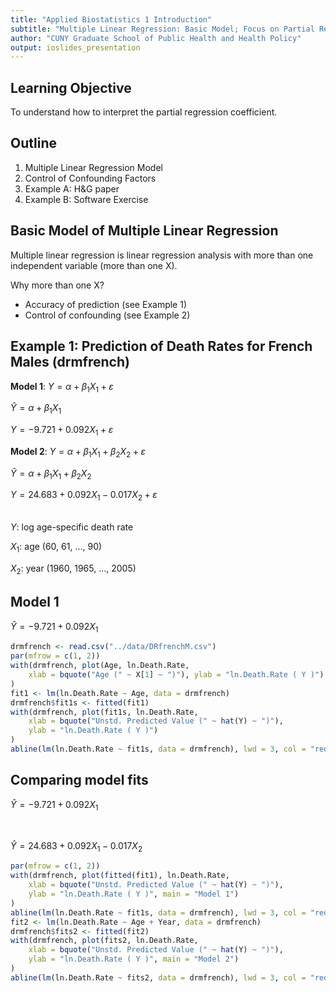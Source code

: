 ```yaml
---
title: "Applied Biostatistics 1 Introduction"
subtitle: "Multiple Linear Regression: Basic Model; Focus on Partial Regression Coefficient"
author: "CUNY Graduate School of Public Health and Health Policy"
output: ioslides_presentation
---
```


<!--
Today, we study about the basic model of multiple linear regression.
-->

## Learning Objective

To understand how to interpret the partial regression coefficient.

<!--
Our focus will be on the partial regression coefficient. So, the primary
learning objective of this session is to understand how to interpret the
partial regression coefficient.
-->

## Outline

1. Multiple Linear Regression Model
2. Control of Confounding Factors
3. Example A: H&G paper
4. Example B: Software Exercise

<!--
The topics of this lecture will be discussed in this order. We will first study
basics of the multiple linear regression model. Then, special attention is
given to issues related to control of confounding factors, and finally we will
go through some examples of linear regression results.
-->

## Basic Model of Multiple Linear Regression


Multiple linear regression is linear regression analysis with more than one
independent variable (more than one X).

Why more than one X?

* Accuracy of prediction (see Example 1)
* Control of confounding (see Example 2)

<!--
In the last session, we reviewed simple linear regression, which is linear
regression with one independent variable. In this session, we start to study
multiple linear regression, which is linear regression analysis with more than
one independent variable.  Why do we sometimes want to use more than one
independent variable? There are two major reasons. First, it may raise the
accuracy level of prediction. Second, it may help to control confounding in
relationships among variables.
-->

## Example 1: Prediction of Death Rates for French Males (drmfrench)

<div class="columns-2">
**Model 1**: $Y = \alpha + \beta_{1}X_{1} + \varepsilon$

$\hat{Y} = \alpha + \beta_{1}X_{1}$

$Y = -9.721 + 0.092X_{1} + \varepsilon$



**Model 2**: $Y = \alpha + \beta_{1}X_{1} + \beta_{2}X_{2} + \varepsilon$

$\hat{Y} = \alpha + \beta_{1}X_{1} + \beta_{2}X_{2}$

$Y = 24.683 + 0.092X_{1} - 0.017X_{2} + \varepsilon$

</div>

<br>
$Y$: log age-specific death rate

$X_{1}$: age (60, 61, ..., 90)

$X_{2}$: year (1960, 1965, ..., 2005)

<!--
Let's talk about accuracy, with an example showing how an additional
independent variable helps to improve the accuracy of prediction using linear
regression. In this example, we want to predict [age-specific death rates] for
French males from age at death, and year of death, using the data that we used
for the software examples in the last session.  In these equations, Y is the
logarithm of age-specific death rate, X1 is age, ranging from 60 to 90, and X2
is calendar year, ranging from 1960 to 2005, in five year intervals such as
1960, 1965, 1970, etc., up to 2005. Y hat is the logarithm of predicted
age-specific death rate, whereas Y is the logarithm of observed age-specific
death rate. Epsilon is the difference between Y and Y hat. Alpha, beta one, and
beta two, are parameters of the regression models. Alpha is called the
constant, and beta is called the regression coefficient. Beta is called the
partial regression coefficient, if there are more than one independent
variable, that is more than one X. So, beta-1 and beta-2 in model two, are
partial regression coefficients.  First, I set up a regression model for
predicting the log death rate from age, by using simple linear regression,
which is model1.  The regression analysis produced estimated values of alpha
and beta. With those estimated values,  now model one is set up as: Y equals
-9.721, + 0.092 times x1, which is age, and plus epsilon.  Then I set up a
regression equation for predicting the log death rate from age and year. The
equation is model 2 here.  The regression analysis estimated model 2, as Y
equals 24.683, plus 0.092 times x1, which is age, plus -0.017 times x2, which
is year, and plus epsilon.
-->

## Model 1

$\hat{Y} = -9.721 + 0.092X_{1}$

```r
drmfrench <- read.csv("../data/DRfrenchM.csv")
par(mfrow = c(1, 2))
with(drmfrench, plot(Age, ln.Death.Rate,
    xlab = bquote("Age (" ~ X[1] ~ ")"), ylab = "ln.Death.Rate ( Y )")
)
fit1 <- lm(ln.Death.Rate ~ Age, data = drmfrench)
drmfrench$fit1s <- fitted(fit1)
with(drmfrench, plot(fit1s, ln.Death.Rate,
    xlab = bquote("Unstd. Predicted Value (" ~ hat(Y) ~ ")"),
    ylab = "ln.Death.Rate ( Y )")
)
abline(lm(ln.Death.Rate ~ fit1s, data = drmfrench), lwd = 3, col = "red")
```
<!--
These graphs show how accurately model one predicted log death rates. The left
panel is a plot of log death rate by age. The right panel is a plot of Y,
observed log death rate, by Y hat, predicted log death rate. On the red line,
the value of Y and the value of Y hat are equal. If all points are exactly on
the red line, the prediction is 100% accurate.  Note the left and right panels
show exactly the same pattern. Why the same?  It is because in the model, Y hat
is a function of age X1. In the model, Y hat is solely determined by X1. So the
relation between X1 and Y is exactly the same as the relation between Y-hat and
Y.  Anyway, the graph in the right panel shows how closely the observed values
and the predicted values match. In the right panel, circles scatter quite
narrowly around the red line. This suggests that model one predicted the log
death rate from age, quite accurately.
-->

## Comparing model fits

<div class="columns-2">
$\hat{Y} = -9.721 + 0.092X_{1}$

<br>

$\hat{Y} = 24.683 + 0.092X_{1} - 0.017X_{2}$
</div>

```r
par(mfrow = c(1, 2))
with(drmfrench, plot(fitted(fit1), ln.Death.Rate,
    xlab = bquote("Unstd. Predicted Value (" ~ hat(Y) ~ ")"),
    ylab = "ln.Death.Rate ( Y )", main = "Model 1")
)
abline(lm(ln.Death.Rate ~ fit1s, data = drmfrench), lwd = 3, col = "red")
fit2 <- lm(ln.Death.Rate ~ Age + Year, data = drmfrench)
drmfrench$fits2 <- fitted(fit2)
with(drmfrench, plot(fits2, ln.Death.Rate,
    xlab = bquote("Unstd. Predicted Value (" ~ hat(Y) ~ ")"),
    ylab = "ln.Death.Rate ( Y )", main = "Model 2")
)
abline(lm(ln.Death.Rate ~ fits2, data = drmfrench), lwd = 3, col = "red")
```
<!--
In this slide, the left panel is a copy of the right panel in the previous
slide. The right panel is a plot of Y by Y-hat, predicted not just from age,
but from age and year together. In the left panel, circles scatter quite
narrowly around the red line, but in the right panel, all of the circles are
very close to the red line, which means, for each of those points,  the value
of Y and the value of Y-hat are almost the same.  By comparing the results of
Model 1 in the left panel, and those of Model 2 in the right panel, we notice
that, by using not only information on age but also information on time, model
two has notably improved the accuracy of prediction, in comparison with model
one, which used information on age only.
-->

